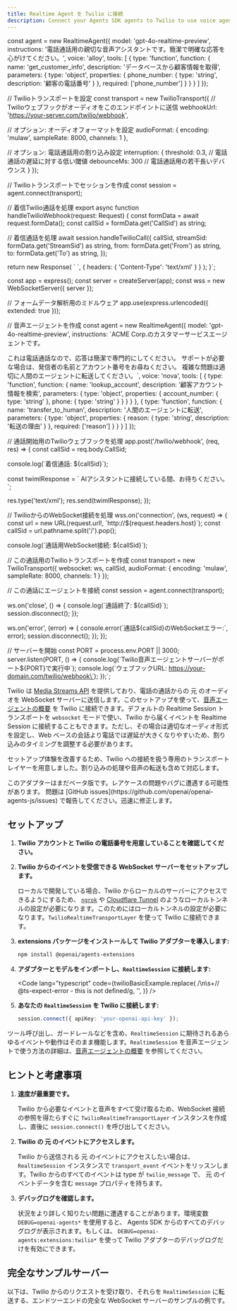 ```yaml
---
title: Realtime Agent を Twilio に接続
description: Connect your Agents SDK agents to Twilio to use voice agents
---
```




const agent = new RealtimeAgent({
  model: 'gpt-4o-realtime-preview',
  instructions: '電話通話用の親切な音声アシスタントです。簡潔で明確な応答を心がけてください。',
  voice: 'alloy',
  tools: [
    {
      type: 'function',
      function: {
        name: 'get_customer_info',
        description: 'データベースから顧客情報を取得',
        parameters: {
          type: 'object',
          properties: {
            phone_number: { type: 'string', description: '顧客の電話番号' }
          },
          required: ['phone_number']
        }
      }
    }
  ]
});

// Twilioトランスポートを設定
const transport = new TwilioTransport({
  // Twilioウェブフックがオーディオをこのエンドポイントに送信
  webhookUrl: 'https://your-server.com/twilio/webhook',
  
  // オプション: オーディオフォーマットを設定
  audioFormat: {
    encoding: 'mulaw',
    sampleRate: 8000,
    channels: 1
  },
  
  // オプション: 電話通話用の割り込み設定
  interruption: {
    threshold: 0.3, // 電話通話の遅延に対する低い閾値
    debounceMs: 300  // 電話通話用の若干長いデバウンス
  }
});

// Twilioトランスポートでセッションを作成
const session = agent.connect(transport);

// 着信Twilio通話を処理
export async function handleTwilioWebhook(request: Request) {
  const formData = await request.formData();
  const callSid = formData.get('CallSid') as string;
  
  // 着信通話を処理
  await session.handleTwilioCall({
    callSid,
    streamSid: formData.get('StreamSid') as string,
    from: formData.get('From') as string,
    to: formData.get('To') as string,
  });
  
  return new Response(
    \`<?xml version="1.0" encoding="UTF-8"?>
    <Response>
      <Connect>
        <Stream url="wss://your-server.com/twilio/stream/\${callSid}" />
      </Connect>
    </Response>\`,
    { 
      headers: { 'Content-Type': 'text/xml' }
    }
  );
}`;


const app = express();
const server = createServer(app);
const wss = new WebSocketServer({ server });

// フォームデータ解析用のミドルウェア
app.use(express.urlencoded({ extended: true }));

// 音声エージェントを作成
const agent = new RealtimeAgent({
  model: 'gpt-4o-realtime-preview',
  instructions: \`ACME Corp.のカスタマーサービスエージェントです。
  
これは電話通話なので、応答は簡潔で専門的にしてください。
サポートが必要な場合は、発信者の名前とアカウント番号をお尋ねください。
複雑な問題は適切に人間のエージェントに転送してください。\`,
  voice: 'nova',
  tools: [
    {
      type: 'function',
      function: {
        name: 'lookup_account',
        description: '顧客アカウント情報を検索',
        parameters: {
          type: 'object',
          properties: {
            account_number: { type: 'string' },
            phone: { type: 'string' }
          }
        }
      }
    },
    {
      type: 'function',
      function: {
        name: 'transfer_to_human',
        description: '人間のエージェントに転送',
        parameters: {
          type: 'object',
          properties: {
            reason: { type: 'string', description: '転送の理由' }
          },
          required: ['reason']
        }
      }
    }
  ]
});

// 通話開始用のTwilioウェブフックを処理
app.post('/twilio/webhook', (req, res) => {
  const callSid = req.body.CallSid;
  
  console.log(\`着信通話: \${callSid}\`);
  
  const twimlResponse = \`<?xml version="1.0" encoding="UTF-8"?>
  <Response>
    <Say voice="alice">AIアシスタントに接続している間、お待ちください。</Say>
    <Connect>
      <Stream url="wss://\${req.get('host')}/twilio/stream/\${callSid}" />
    </Connect>
  </Response>\`;
  
  res.type('text/xml');
  res.send(twimlResponse);
});

// TwilioからのWebSocket接続を処理
wss.on('connection', (ws, request) => {
  const url = new URL(request.url!, \`http://\${request.headers.host}\`);
  const callSid = url.pathname.split('/').pop();
  
  console.log(\`通話用WebSocket接続: \${callSid}\`);
  
  // この通話用のTwilioトランスポートを作成
  const transport = new TwilioTransport({
    websocket: ws,
    callSid,
    audioFormat: {
      encoding: 'mulaw',
      sampleRate: 8000,
      channels: 1
    }
  });
  
  // この通話にエージェントを接続
  const session = agent.connect(transport);
  
  ws.on('close', () => {
    console.log(\`通話終了: \${callSid}\`);
    session.disconnect();
  });
  
  ws.on('error', (error) => {
    console.error(\`通話\${callSid}のWebSocketエラー:\`, error);
    session.disconnect();
  });
});

// サーバーを開始
const PORT = process.env.PORT || 3000;
server.listen(PORT, () => {
  console.log(\`Twilio音声エージェントサーバーがポート\${PORT}で実行中\`);
  console.log(\`ウェブフックURL: https://your-domain.com/twilio/webhook\`);
});`;

Twilio は [Media Streams API](https://www.twilio.com/docs/voice/media-streams) を提供しており、電話の通話からの 元 のオーディオを WebSocket サーバーに送信します。このセットアップを使って、[音声エージェントの概要](/openai-agents-js/ja/guides/voice-agents) を Twilio に接続できます。デフォルトの Realtime Session トランスポートを `websocket` モードで使い、Twilio から届くイベントを Realtime Session に接続することもできます。ただし、その場合は適切なオーディオ形式を設定し、Web ベースの会話より電話では遅延が大きくなりやすいため、割り込みのタイミングを調整する必要があります。

セットアップ体験を改善するため、Twilio への接続を扱う専用のトランスポートレイヤーを用意しました。割り込みの処理や音声の転送も含めて対応します。

<Aside type="caution">
  このアダプターはまだベータ版です。レアケースの問題やバグに遭遇する可能性があります。
  問題は [GitHub issues](https://github.com/openai/openai-agents-js/issues)
  で報告してください。迅速に修正します。
</Aside>

## セットアップ

<Steps>

1. **Twilio アカウントと Twilio の電話番号を用意していることを確認してください。**

2. **Twilio からのイベントを受信できる WebSocket サーバーをセットアップします。**

   ローカルで開発している場合、Twilio からローカルのサーバーにアクセスできるようにするため、
   [`ngrok`](https://ngrok.io/) や
   [Cloudflare Tunnel](https://developers.cloudflare.com/pages/how-to/preview-with-cloudflare-tunnel/)
   のようなローカルトンネルの設定が必要になります。このためにはローカルトンネルの設定が必要になります。`TwilioRealtimeTransportLayer`
   を使って Twilio に接続できます。

3. **extensions パッケージをインストールして Twilio アダプターを導入します:**

   ```bash
   npm install @openai/agents-extensions
   ```

4. **アダプターとモデルをインポートし、`RealtimeSession` に接続します:**

   <Code
     lang="typescript"
     code={twilioBasicExample.replace(
       /\n\s+\/\/ @ts-expect-error - this is not defined/g,
       '',
     )}
   />

5. **あなたの `RealtimeSession` を Twilio に接続します:**

   ```typescript
   session.connect({ apiKey: 'your-openai-api-key' });
   ```

</Steps>

ツール呼び出し、ガードレールなどを含め、`RealtimeSession` に期待されるあらゆるイベントや動作はそのまま機能します。`RealtimeSession` を音声エージェントで使う方法の詳細は、[音声エージェントの概要](/openai-agents-js/ja/guides/voice-agents) を参照してください。

## ヒントと考慮事項

1. **速度が最重要です。**

   Twilio から必要なイベントと音声をすべて受け取るため、WebSocket 接続の参照を得たらすぐに
   `TwilioRealtimeTransportLayer` インスタンスを作成し、直後に `session.connect()` を呼び出してください。

2. **Twilio の 元 のイベントにアクセスします。**

   Twilio から送信される 元 のイベントにアクセスしたい場合は、`RealtimeSession` インスタンスで
   `transport_event` イベントをリッスンします。Twilio からのすべてのイベントは type が
   `twilio_message` で、 元 のイベントデータを含む `message` プロパティを持ちます。

3. **デバッグログを確認します。**

   状況をより詳しく知りたい問題に遭遇することがあります。環境変数 `DEBUG=openai-agents*` を使用すると、
   Agents SDK からのすべてのデバッグログが表示されます。もしくは、
   `DEBUG=openai-agents:extensions:twilio*` を使って Twilio アダプターのデバッグログだけを有効にできます。

## 完全なサンプルサーバー

以下は、Twilio からのリクエストを受け取り、それらを `RealtimeSession` に転送する、エンドツーエンドの完全な WebSocket サーバーのサンプルの例です。

<Code
  lang="typescript"
  code={twilioServerExample}
  title="Fastify を使ったサンプルサーバー"
/>
